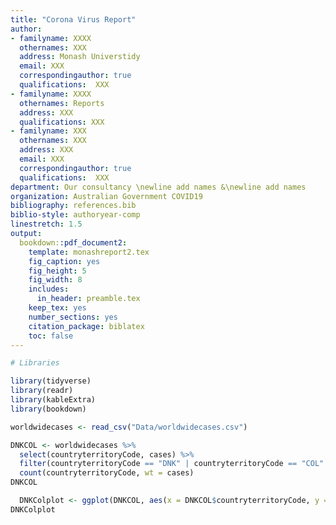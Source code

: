 ```yaml
---
title: "Corona Virus Report"
author:
- familyname: XXXX
  othernames: XXX
  address: Monash Universtidy
  email: XXX
  correspondingauthor: true
  qualifications:  XXX
- familyname: XXXX
  othernames: Reports
  address: XXX
  qualifications: XXX
- familyname: XXX
  othernames: XXX
  address: XXX
  email: XXX
  correspondingauthor: true
  qualifications:  XXX
department: Our consultancy \newline add names &\newline add names
organization: Australian Government COVID19
bibliography: references.bib
biblio-style: authoryear-comp
linestretch: 1.5
output:
  bookdown::pdf_document2:
    template: monashreport2.tex
    fig_caption: yes
    fig_height: 5
    fig_width: 8
    includes:
      in_header: preamble.tex
    keep_tex: yes
    number_sections: yes
    citation_package: biblatex
    toc: false
---
```


```r
# Libraries

library(tidyverse)
library(readr)
library(kableExtra)
library(bookdown)

```



\section*{Country XX1 and YY1"}

\section*{Country XX2 and YY2}

\section*{Country XX3 and YY3}

```r

worldwidecases <- read_csv("Data/worldwidecases.csv")

```

```r

DNKCOL <- worldwidecases %>% 
  select(countryterritoryCode, cases) %>% 
  filter(countryterritoryCode == "DNK" | countryterritoryCode == "COL" ) %>% 
  count(countryterritoryCode, wt = cases)
DNKCOL

```

```r
  DNKColplot <- ggplot(DNKCOL, aes(x = DNKCOL$countryterritoryCode, y = DNKCOL$n))+ geom_col()
DNKColplot
```


